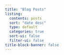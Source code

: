 ```yaml
---
title: "Blog Posts"
listing:
  contents: posts
  sort: "date desc"
  type: default
  categories: true
  sort-ui: false
  filter-ui: false
title-block-banner: false
---
```

